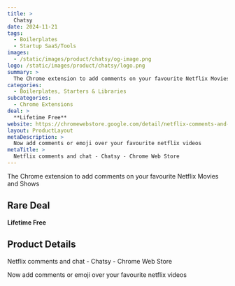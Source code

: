 ```yaml
---
title: >
  Chatsy
date: 2024-11-21
tags:
  - Boilerplates
  - Startup SaaS/Tools
images:
  - /static/images/product/chatsy/og-image.png
logo: /static/images/product/chatsy/logo.png
summary: >
  The Chrome extension to add comments on your favourite Netflix Movies and Shows
categories:
  - Boilerplates, Starters & Libraries
subcategories:
  - Chrome Extensions
deal: >
  **Lifetime Free**
website: https://chromewebstore.google.com/detail/netflix-comments-and-chat/nidobicjgndldknjcgfclehmlleibflh
layout: ProductLayout
metaDescription: >
  Now add comments or emoji over your favourite netflix videos
metaTitle: >
  Netflix comments and chat - Chatsy - Chrome Web Store
---
```

The Chrome extension to add comments on your favourite Netflix Movies and Shows

## Rare Deal

**Lifetime Free**

## Product Details
Netflix comments and chat - Chatsy - Chrome Web Store

Now add comments or emoji over your favourite netflix videos
